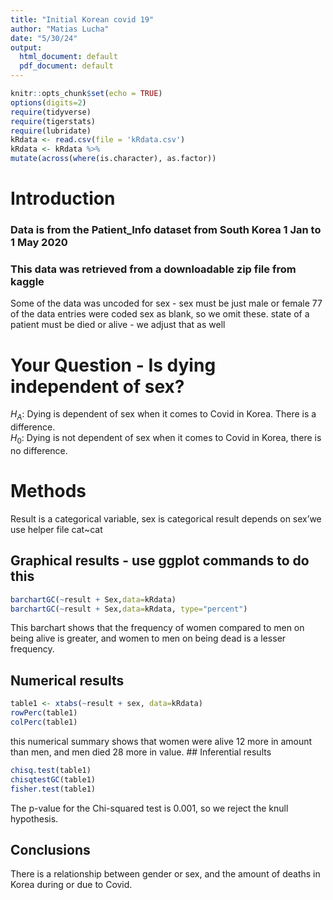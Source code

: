 ```yaml
---
title: "Initial Korean covid 19"
author: "Matias Lucha"
date: "5/30/24"
output:
  html_document: default
  pdf_document: default
---
```


```r
knitr::opts_chunk$set(echo = TRUE)
options(digits=2)
require(tidyverse)
require(tigerstats)
require(lubridate)
kRdata <- read.csv(file = 'kRdata.csv')
kRdata <- kRdata %>%
mutate(across(where(is.character), as.factor))

```

# Introduction



### Data is from the Patient_Info dataset from South Korea 1 Jan to 1 May 2020
### This data was retrieved from a downloadable zip file from kaggle

Some of the data was uncoded for sex - sex must be just male or female
77 of the data entries were coded sex  as blank, so we omit these.
state of a patient must be died or alive - we adjust that as well   
  
# Your Question - Is dying independent of sex?
$H_A$: Dying is dependent of sex when it comes to Covid in Korea. There is a difference.   
$H_0$:  Dying is not dependent of sex when it comes to Covid in Korea, there is no difference.

# Methods

Result is a categorical variable, sex is categorical
result depends on sex'we use helper file cat~cat


## Graphical results - use ggplot commands to do this  

```r
barchartGC(~result + Sex,data=kRdata)
barchartGC(~result + Sex,data=kRdata, type="percent")
```
This barchart shows that the frequency of women compared to men on being alive is greater, and women to men on being dead is a lesser frequency. 
  





  
## Numerical results

```r
table1 <- xtabs(~result + sex, data=kRdata)
rowPerc(table1)
colPerc(table1)
```
this numerical summary shows that women were alive 12 more in amount than men, and men died 28 more in value. 
## Inferential results 
```r
chisq.test(table1)
chisqtestGC(table1)
fisher.test(table1)
```
The p-value for the Chi-squared test is 0.001, so we reject the knull hypothesis.


## Conclusions
There is a relationship between gender or sex, and the amount of deaths in Korea during or due to Covid.

